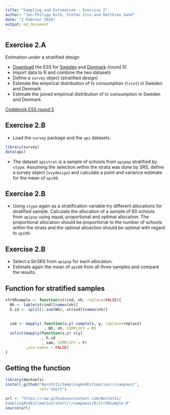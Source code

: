 ```yaml
---
title: "Sampling and Estimation - Exercise 2"
author: "Jan-Philipp Kolb, Stefan Zins and Matthias Sand"
date: "2 Februar 2016"
output: md_document
---
```



## Exercise 2.A

Estimation  under a stratified design

- [Download](https://github.com/BernStZi/SamplingAndEstimation/blob/short/tutorial/preparation/Preparation.md) the ESS for [Sweden](http://www.europeansocialsurvey.org/file/download?f=ESS7SE.spss.zip&c=SE&y=2010) and [Denmark](http://www.europeansocialsurvey.org/file/download?f=ESS5DK.spss.zip&c=DK&y=2010) (round 5)
- Import data to R and combine the two datasets
- Define a `survey` object (stratified design)
- Estimate the  empirical distribution of tv consumption (`tvtot`) in Sweden and Denmark 
- Estimate the joined empirical distribution of tv consumption in Sweden and Denmark


[Codebook ESS round 5](http://www.europeansocialsurvey.org/docs/round5/survey/ESS5_appendix_a6_e04_0.pdf)


## Exercise 2.B


- Load the `survey` package and the `api` datasets.

```r
library(survey)
data(api)
```


- The dataset `apistrat` is a sample of schools from `apipop` stratified by `stype`. Assuming the selection within the strata was done by SRS, define a survey object (`svydesign`) and calculate a point and variance estimate for the mean of `api00`. 

## Exercise 2.B

- Using `stype` again as a stratification variable try different allocations for stratified sample. Calculate the allocation of a sample of 60 schools from `apipop` using equal, proportional and optimal allocation. The proportional allocation should be proportional to the number of schools within the strata and the optimal alloaction should be optimal with regard to `api99`.

## Exercise 2.B

- Select a StrSRS from `apipop` for each allocation.
- Estimate again the mean of `api00` from all three samples and compare the results.



## Function for stratified samples

```r
strSRsample <- function(strind, nh, replace=FALSE){
  Nh <- table(strind)[names(nh)]
  h.id <- split(1:sum(Nh), strind)[names(nh)]
  
  
  sam <- mapply( function(x,y) sample(x, y, replace=replace)
                 , Nh, nh, SIMPLIFY = F)
  unlist(mapply(function(x,y) x[y]
                , h.id
                , sam, SIMPLIFY = F)
         ,use.names = FALSE)
}
```

## Getting the function

```r
library(devtools)
install_github("BernStZi/SamplingAndEstimation/r/sampaest",
               ref="short")
```

```r
url <- "https://raw.githubusercontent.com/BernStZi/
SamplingAndEstimation/short/r/sampaest/R/strSRsample.R"
source(url)
```


